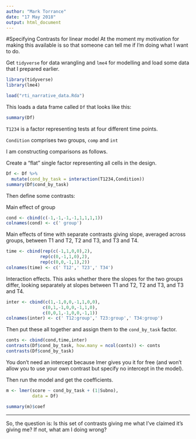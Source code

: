 ```yaml
---
author: "Mark Torrance"
date: "17 May 2018"
output: html_document
---
```


#Specifying Contrasts for linear model
At the moment my motivation for making this available is so that someone can tell me if I'm doing what I want to do.

Get ```tidyverse``` for data wrangling and ```lme4``` for modelling and load some data that I prepared earlier.

```r
library(tidyverse)
library(lme4)

load("rti_narrative_data.Rda")
```


This loads a data frame called ```Df``` that looks like this:

```r
summary(Df)
```

```T1234``` is a factor representing tests at four different time points.

```Condition``` comprises two groups, ```comp``` and ```int```

I am constructing comparisons as follows.

Create a "flat" single factor representing all cells in the design.

```r
Df <- Df %>% 
  mutate(cond_by_task = interaction(T1234,Condition))
summary(Df$cond_by_task)
```

Then define some contrasts:

Main effect of group

```r
cond <- cbind(c(-1,-1,-1,-1,1,1,1,1))
colnames(cond) <- c(' group')
```


Main effects of time with separate contrasts giving slope, averaged across groups, between T1 and T2, T2 and T3, and T3 and T4.

```r
time <- cbind(rep(c(-1,1,0,0),2),
             rep(c(0,-1,1,0),2),
             rep(c(0,0,-1,1),2))
colnames(time) <- c(' T12',' T23',' T34')
```

Interaction effects. This asks whether there the slopes for the two groups differ, looking separately at slopes between T1 and T2, T2 and T3, and T3 and T4.

```r
inter <- cbind(c(1,-1,0,0,-1,1,0,0),
              c(0,1,-1,0,0,-1,1,0),
              c(0,0,1,-1,0,0,-1,1))
colnames(inter) <- c(' T12:group',' T23:group',' T34:group')
```


Then put these all together and assign them to the ```cond_by_task``` factor.

```r
conts <- cbind(cond,time,inter)
contrasts(Df$cond_by_task, how.many = ncol(conts)) <- conts
contrasts(Df$cond_by_task)
```


You don't need an intercept because lmer gives you it for free (and won't allow you to use your own contrast but specify no intercept in the model).

Then run the model and get the coefficients.

```r
m <- lmer(score ~ cond_by_task + (1|Subno), 
          data = Df)

summary(m)$coef
```

***

So, the question is: Is this set of contrasts giving me what I've claimed it's giving me? If not, what am I doing wrong?
